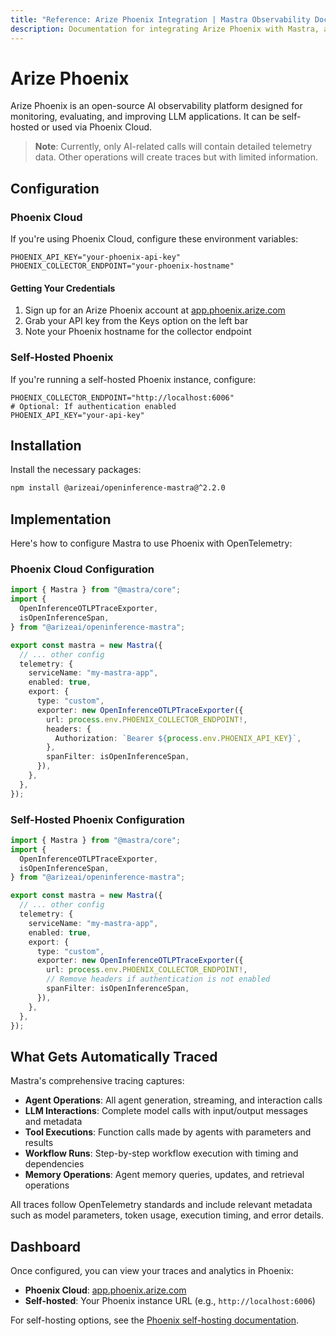 ```yaml
---
title: "Reference: Arize Phoenix Integration | Mastra Observability Docs"
description: Documentation for integrating Arize Phoenix with Mastra, an open-source AI observability platform for monitoring and evaluating LLM applications.
---
```


# Arize Phoenix

Arize Phoenix is an open-source AI observability platform designed for monitoring, evaluating, and improving LLM applications. It can be self-hosted or used via Phoenix Cloud.

> **Note**: Currently, only AI-related calls will contain detailed telemetry data. Other operations will create traces but with limited information.

## Configuration

### Phoenix Cloud

If you're using Phoenix Cloud, configure these environment variables:

```env
PHOENIX_API_KEY="your-phoenix-api-key"
PHOENIX_COLLECTOR_ENDPOINT="your-phoenix-hostname"
```

#### Getting Your Credentials

1. Sign up for an Arize Phoenix account at [app.phoenix.arize.com](https://app.phoenix.arize.com/login)
2. Grab your API key from the Keys option on the left bar
3. Note your Phoenix hostname for the collector endpoint

### Self-Hosted Phoenix

If you're running a self-hosted Phoenix instance, configure:

```env
PHOENIX_COLLECTOR_ENDPOINT="http://localhost:6006"
# Optional: If authentication enabled
PHOENIX_API_KEY="your-api-key"
```

## Installation

Install the necessary packages:

```bash
npm install @arizeai/openinference-mastra@^2.2.0
```

## Implementation

Here's how to configure Mastra to use Phoenix with OpenTelemetry:

### Phoenix Cloud Configuration

```typescript
import { Mastra } from "@mastra/core";
import {
  OpenInferenceOTLPTraceExporter,
  isOpenInferenceSpan,
} from "@arizeai/openinference-mastra";

export const mastra = new Mastra({
  // ... other config
  telemetry: {
    serviceName: "my-mastra-app",
    enabled: true,
    export: {
      type: "custom",
      exporter: new OpenInferenceOTLPTraceExporter({
        url: process.env.PHOENIX_COLLECTOR_ENDPOINT!,
        headers: {
          Authorization: `Bearer ${process.env.PHOENIX_API_KEY}`,
        },
        spanFilter: isOpenInferenceSpan,
      }),
    },
  },
});
```

### Self-Hosted Phoenix Configuration

```typescript
import { Mastra } from "@mastra/core";
import {
  OpenInferenceOTLPTraceExporter,
  isOpenInferenceSpan,
} from "@arizeai/openinference-mastra";

export const mastra = new Mastra({
  // ... other config
  telemetry: {
    serviceName: "my-mastra-app",
    enabled: true,
    export: {
      type: "custom",
      exporter: new OpenInferenceOTLPTraceExporter({
        url: process.env.PHOENIX_COLLECTOR_ENDPOINT!,
        // Remove headers if authentication is not enabled
        spanFilter: isOpenInferenceSpan,
      }),
    },
  },
});
```

## What Gets Automatically Traced

Mastra's comprehensive tracing captures:

- **Agent Operations**: All agent generation, streaming, and interaction calls
- **LLM Interactions**: Complete model calls with input/output messages and metadata
- **Tool Executions**: Function calls made by agents with parameters and results
- **Workflow Runs**: Step-by-step workflow execution with timing and dependencies
- **Memory Operations**: Agent memory queries, updates, and retrieval operations

All traces follow OpenTelemetry standards and include relevant metadata such as model parameters, token usage, execution timing, and error details.

## Dashboard

Once configured, you can view your traces and analytics in Phoenix:
- **Phoenix Cloud**: [app.phoenix.arize.com](https://app.phoenix.arize.com)
- **Self-hosted**: Your Phoenix instance URL (e.g., `http://localhost:6006`)

For self-hosting options, see the [Phoenix self-hosting documentation](https://arize.com/docs/phoenix/self-hosting).

